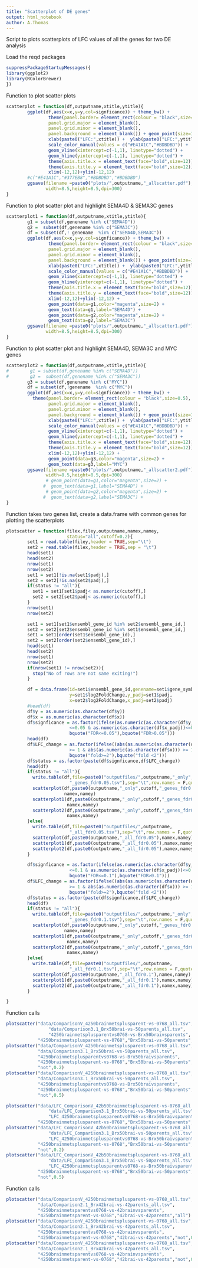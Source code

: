 ```yaml
---
title: "Scatterplot of DE genes"
output: html_notebook
author: A.Thomas
---
```

Script to plots scatterplots of LFC values of all the genes for two DE analysis

Load the reqd packages 
```r
suppressPackageStartupMessages({
library(ggplot2)
library(RColorBrewer)
})
```

Function to plot scatter plots
```r
scatterplot = function(df,outputname,xtitle,ytitle){
        ggplot(df,aes(x=x,y=y,col=signficance)) + theme_bw() +
                theme(panel.border= element_rect(colour = "black",size=0.5),
                panel.grid.major = element_blank(),
                panel.grid.minor = element_blank(),
                panel.background = element_blank()) + geom_point(size=1) +
                xlab(paste0("LFC:",xtitle)) +  ylab(paste0("LFC:",ytitle)) +
                scale_color_manual(values = c("#E41A1C","#BDBDBD")) +
                geom_vline(xintercept=c(-1,1), linetype="dotted") + 
                geom_hline(yintercept=c(-1,1), linetype="dotted") +
                theme(axis.title.x = element_text(face="bold",size=12)) +  
                theme(axis.title.y = element_text(face="bold",size=12)) +
                xlim(-12,12)+ylim(-12,12)
        #c("#E41A1C","#377EB8","#BDBDBD","#BDBDBD")
        ggsave(filename =paste0("plots/",outputname,"_allscatter.pdf"),
               width=8.5,height=8.5,dpi=300)
}
```

Function to plot scatter plot and highlight SEMA4D & SEMA3C genes
```r
scatterplot1 = function(df,outputname,xtitle,ytitle){
        g1 = subset(df,genename %in% c("SEMA4D"))
        g2 =  subset(df,genename %in% c("SEMA3C"))
        df = subset(df,! genename  %in% c("SEMA4D,SEMA3C"))
        ggplot(df,aes(x=x,y=y,col=signficance)) + theme_bw() +
                theme(panel.border= element_rect(colour = "black",size=0.5),
                panel.grid.major = element_blank(),
                panel.grid.minor = element_blank(),
                panel.background = element_blank()) + geom_point(size=1) +
                xlab(paste0("LFC:",xtitle)) +  ylab(paste0("LFC:",ytitle)) +
                scale_color_manual(values = c("#E41A1C","#BDBDBD")) +
                geom_vline(xintercept=c(-1,1), linetype="dotted") + 
                geom_hline(yintercept=c(-1,1), linetype="dotted") +
                theme(axis.title.x = element_text(face="bold",size=12)) +  
                theme(axis.title.y = element_text(face="bold",size=12)) +
                xlim(-12,12)+ylim(-12,12) +
                geom_point(data=g1,color="magenta",size=2) +
                geom_text(data=g1,label="SEMA4D") +
                geom_point(data=g2,color="magenta",size=2) +
                geom_text(data=g2,label="SEMA3C") 
        ggsave(filename =paste0("plots/",outputname,"_allscatter1.pdf"),
               width=8.5,height=8.5,dpi=300)
}
```


Function to plot scatter plot and highlight SEMA4D, SEMA3C and MYC genes
```r
scatterplot2 = function(df,outputname,xtitle,ytitle){
#        g1 = subset(df,genename %in% c("SEMA4D"))
#        g2 =  subset(df,genename %in% c("SEMA3C"))
        g3 = subset(df,genename %in% c("MYC"))
        df = subset(df,!genename  %in% c("MYC"))
        ggplot(df,aes(x=x,y=y,col=signficance)) + theme_bw() +
          theme(panel.border= element_rect(colour = "black",size=0.5),
                panel.grid.major = element_blank(),
                panel.grid.minor = element_blank(),
                panel.background = element_blank()) + geom_point(size=1) +
                xlab(paste0("LFC:",xtitle)) +  ylab(paste0("LFC:",ytitle)) +
                scale_color_manual(values = c("#E41A1C","#BDBDBD")) +
                geom_vline(xintercept=c(-1,1), linetype="dotted") + 
                geom_hline(yintercept=c(-1,1), linetype="dotted") +
                theme(axis.title.x = element_text(face="bold",size=12)) +  
                theme(axis.title.y = element_text(face="bold",size=12)) +
                xlim(-12,12)+ylim(-12,12) +
                geom_point(data=g3,color="magenta",size=2) + 
                geom_text(data=g3,label="MYC")
        ggsave(filename =paste0("plots/",outputname,"_allscatter2.pdf"),
               width=8.5,height=8.5,dpi=300)
               # geom_point(data=g1,color="magenta",size=2) +
              #  geom_text(data=g1,label="SEMA4D") +
               # geom_point(data=g2,color="magenta",size=2) +
              #  geom_text(data=g2,label="SEMA3C") + 
}
```

Function takes two genes list, create a data.frame with common genes for
plotting the scatterplots 
```r
plotscatter = function(filex,filey,outputname,namex,namey,
                       status="all",cutoff=0.2){
        set1 = read.table(filey,header = TRUE,sep="\t")
        set2 = read.table(filex,header = TRUE,sep = "\t")
        head(set1)
        head(set2)
        nrow(set1)
        nrow(set2)
        set1 = set1[!is.na(set1$padj),]
        set2 = set2[!is.na(set2$padj),]
        if(status != "all"){
          set1 = set1[set1$padj< as.numeric(cutoff),]
          set2 = set2[set2$padj< as.numeric(cutoff),]
        }
        nrow(set1)
        nrow(set2)

        set1 = set1[set1$ensembl_gene_id %in% set2$ensembl_gene_id,]
        set2 = set2[set2$ensembl_gene_id %in% set1$ensembl_gene_id,]
        set1 = set1[order(set1$ensembl_gene_id),]
        set2 = set2[order(set2$ensembl_gene_id),]
        head(set1)
        head(set2)
        nrow(set1)
        nrow(set2)
        if(nrow(set1) != nrow(set2)){
          stop("No of rows are not same exiting!")
        }

        df = data.frame(id=set1$ensembl_gene_id,genename=set1$gene_symbol,
                        y=set1$log2FoldChange,y_padj=set1$padj,
                        x=set2$log2FoldChange,x_padj=set2$padj)
        #head(df)
        df$y = as.numeric(as.character(df$y))
        df$x = as.numeric(as.character(df$x))
        df$signficance = as.factor(ifelse(as.numeric(as.character(df$y_padj))
                        <=0.05 & as.numeric(as.character(df$x_padj))<=0.05,
                        bquote("FDR<=0.05"),bquote("FDR>0.05")))
        head(df)
        df$LFC_change = as.factor(ifelse((abs(as.numeric(as.character(df$y))) 
                        >= 1 & abs(as.numeric(as.character(df$x))) >= 1),
                        bquote("fold>=2"),bquote("fold <2")))
        df$status = as.factor(paste(df$signficance,df$LFC_change))
        head(df)
        if(status != "all"){
          write.table(df,file=paste0("outputfiles/",outputname,"_only",cutoff,
                        "_genes_fdr0.05.tsv"),sep="\t",row.names = F,quote = F)
          scatterplot(df,paste0(outputname,"_only",cutoff,"_genes_fdr0.05"),
                      namex,namey)
          scatterplot1(df,paste0(outputname,"_only",cutoff,"_genes_fdr0.05"),
                       namex,namey)
          scatterplot2(df,paste0(outputname,"_only",cutoff,"_genes_fdr0.05"),
                       namex,namey)
        }else{
          write.table(df,file=paste0("outputfiles/",outputname,
                        "_all_fdr0.05.tsv"),sep="\t",row.names = F,quote = F)
          scatterplot(df,paste0(outputname,"_all_fdr0.05"),namex,namey)
          scatterplot1(df,paste0(outputname,"_all_fdr0.05"),namex,namey)
          scatterplot2(df,paste0(outputname,"_all_fdr0.05"),namex,namey)
        }

        df$signficance = as.factor(ifelse(as.numeric(as.character(df$y_padj))
                        <=0.1 & as.numeric(as.character(df$x_padj))<=0.1,
                        bquote("FDR<=0.1"),bquote("FDR>0.1")))
        df$LFC_change = as.factor(ifelse((abs(as.numeric(as.character(df$y))) 
                        >= 1 & abs(as.numeric(as.character(df$x))) >= 1),
                        bquote("fold>=2"),bquote("fold <2")))
        df$status = as.factor(paste(df$signficance,df$LFC_change))
        head(df)
        if(status != "all"){
          write.table(df,file=paste0("outputfiles/",outputname,"_only",cutoff,
                        "_genes_fdr0.1.tsv"),sep="\t",row.names = F,quote = F)
          scatterplot(df,paste0(outputname,"_only",cutoff,"_genes_fdr0.1"),
                      namex,namey)
          scatterplot1(df,paste0(outputname,"_only",cutoff,"_genes_fdr0.1"),
                       namex,namey)
          scatterplot2(df,paste0(outputname,"_only",cutoff,"_genes_fdr0.1"),
                       namex,namey)
        }else{
          write.table(df,file=paste0("outputfiles/",outputname,
                        "_all_fdr0.1.tsv"),sep="\t",row.names = F,quote = F)
          scatterplot(df,paste0(outputname,"_all_fdr0.1"),namex,namey)
          scatterplot1(df,paste0(outputname,"_all_fdr0.1"),namex,namey)
          scatterplot2(df,paste0(outputname,"_all_fdr0.1"),namex,namey)
        }

}
```
Function calls

```r
plotscatter("data/ComparisonV_4250brainmetsplusparent-vs-0768_all.tsv",
                "data/Comparison3.1_Brx50brai-vs-50parents_all.tsv",
                "4250brainmetsplusparentvs0768-vs-Brx50braivsparents",
            "4250brainmetsplusparent-vs-0768","Brx50brai-vs-50parents","all")
plotscatter("data/ComparisonV_4250brainmetsplusparent-vs-0768_all.tsv",
            "data/Comparison3.1_Brx50brai-vs-50parents_all.tsv",
            "4250brainmetsplusparentvs0768-vs-Brx50braivsparents",
            "4250brainmetsplusparent-vs-0768","Brx50brai-vs-50parents",
            "not",0.2)
plotscatter("data/ComparisonV_4250brainmetsplusparent-vs-0768_all.tsv",
            "data/Comparison3.1_Brx50brai-vs-50parents_all.tsv",
            "4250brainmetsplusparentvs0768-vs-Brx50braivsparents",
            "4250brainmetsplusparent-vs-0768","Brx50brai-vs-50parents",
            "not",0.5)
```

```r
plotscatter("data/LFC_ComparisonV_42b50brainmetsplusparent-vs-0768_all.tsv",
                "data/LFC_Comparison3.1_Brx50brai-vs-50parents_all.tsv",
                "LFC_4250brainmetsplusparentvs0768-vs-Brx50braivsparents",
            "4250brainmetsplusparent-vs-0768","Brx50brai-vs-50parents","all")
plotscatter("data/LFC_ComparisonV_42b50brainmetsplusparent-vs-0768_all.tsv",
                "data/LFC_Comparison3.1_Brx50brai-vs-50parents_all.tsv",
                "LFC_4250brainmetsplusparentvs0768-vs-Brx50braivsparents",
            "4250brainmetsplusparent-vs-0768","Brx50brai-vs-50parents",
            "not",0.2)
plotscatter("data/LFC_ComparisonV_42b50brainmetsplusparent-vs-0768_all.tsv",
                "data/LFC_Comparison3.1_Brx50brai-vs-50parents_all.tsv",
                "LFC_4250brainmetsplusparentvs0768-vs-Brx50braivsparents",
            "4250brainmetsplusparent-vs-0768","Brx50brai-vs-50parents",
            "not",0.5)
```


Function calls 
```r
plotscatter("data/ComparisonV_4250brainmetsplusparent-vs-0768_all.tsv",
            "data/Comparison2.1_Brx42brai-vs-42parents_all.tsv",
            "4250brainmetsparentvs0768-vs-42brainvsparents",
            "4250brainmetsparent-vs-0768","42brai-vs-42parents","all")
plotscatter("data/ComparisonV_4250brainmetsplusparent-vs-0768_all.tsv",
            "data/Comparison2.1_Brx42brai-vs-42parents_all.tsv",
            "4250brainmetsparentvs0768-vs-42brainvsparents",
            "4250brainmetsparent-vs-0768","42brai-vs-42parents","not",0.2)
plotscatter("data/ComparisonV_4250brainmetsplusparent-vs-0768_all.tsv",
            "data/Comparison2.1_Brx42brai-vs-42parents_all.tsv",
            "4250brainmetsparentvs0768-vs-42brainvsparents",
            "4250brainmetsparent-vs-0768","42brai-vs-42parents","not",0.5)
```


